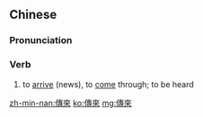 {{also|传来}}
==Chinese==
{{zh-forms|s=传来}}

===Pronunciation===
{{zh-pron
|m=chuánlái
|c=cyun4 loi4
|h=pfs=chhòn-lòi
|cat=v
}}

===Verb===
{{zh-verb}}

# to [[arrive]] (news), to [[come]] through; to be heard

[[zh-min-nan:傳來]]
[[ko:傳來]]
[[mg:傳來]]